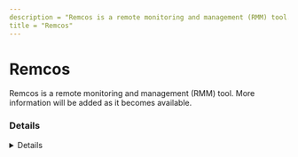 ```yaml
---
description = "Remcos is a remote monitoring and management (RMM) tool. More information will be added as it becomes available."
title = "Remcos"
---
```




# Remcos

Remcos is a remote monitoring and management (RMM) tool. More information will be added as it becomes available.

### Details
<Details author={""}
         category={""}
         created={""}
         website={""}
         lastModified={""}
         privileges={""}
         free={ "" }
         verification={""}
/>

#### Installation Paths
<Card code={ ["remcos*.exe"] }/>





### Forensic Artifacts








### Detections
- Detects potential processes activity of Remcos RMM tool
  - [Sigma Rule](https://github.com/magicsword-io/LOLRMM/blob/main/detections/sigma/remcos_processes_sigma.yml)


